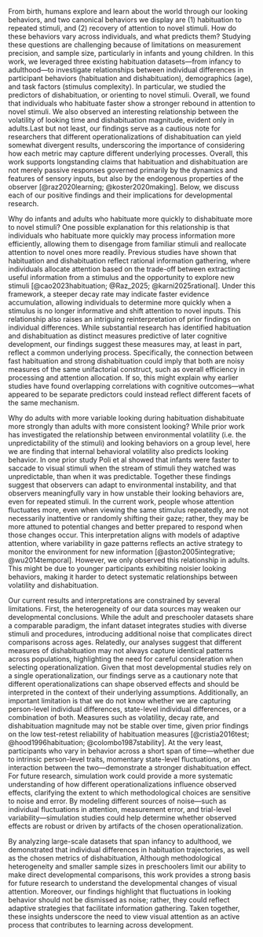 From birth, humans explore and learn about the world through our looking behaviors, and two canonical behaviors we display are (1) habituation to repeated stimuli, and (2) recovery of attention to novel stimuli. How do these behaviors vary across individuals, and what predicts them? Studying these questions are challenging because of limitations on measurement precision, and sample size, particularly in infants and young children. In this work, we leveraged three existing habituation datasets—from infancy to adulthood—to investigate relationships between individual differences in participant behaviors (habituation and dishabituation), demographics (age), and task factors (stimulus complexity). In particular, we studied the predictors of dishabituation, or orienting to novel stimuli. Overall, we found that individuals who habituate faster show a stronger rebound in attention to novel stimuli. We also observed an interesting relationship between the volatility of looking time and dishabituation magnitude, evident only in adults.Last but not least, our findings serve as a cautious note for researchers that different operationalizations of dishabituation can yield somewhat divergent results, underscoring the importance of considering how each metric may capture different underlying processes. Overall, this work supports longstanding claims that habituation and dishabituation are not merely passive responses governed primarily by the dynamics and features of sensory inputs, but also by the endogenous properties of the observer [@raz2020learning; @koster2020making]. Below, we discuss each of our positive findings and their implications for developmental research.

Why do infants and adults who habituate more quickly to dishabituate more to novel stimuli? One possible explanation for this relationship is that individuals who habituate more quickly may process information more efficiently, allowing them to disengage from familiar stimuli and reallocate attention to novel ones more readily. Previous studies have shown that habituation and dishabituation reflect rational information gathering, where individuals allocate attention based on the trade-off between extracting useful information from a stimulus and the opportunity to explore new stimuli [@cao2023habituation; @Raz_2025; @karni2025rational]. Under this framework, a steeper decay rate may indicate faster evidence accumulation, allowing individuals to determine more quickly when a stimulus is no longer informative and shift attention to novel inputs. This relationship also raises an intriguing reinterpretation of prior findings on individual differences. While substantial research has identified habituation and dishabituation as distinct measures predictive of later cognitive development,  our findings suggest these measures may, at least in part, reflect a common underlying process. Specifically, the connection between fast habituation and strong dishabituation could imply that both are noisy measures of the same unifactorial construct, such as overall efficiency in processing and attention allocation. If so, this might explain why earlier studies have found overlapping correlations with cognitive outcomes—what appeared to be separate predictors could instead reflect different facets of the same mechanism. 

Why do adults with more variable looking during habituation dishabituate more strongly than adults with more consistent looking?  While prior work has investigated the relationship between environmental volatility (i.e. the unpredictability of the stimuli) and looking behaviors on a group level, here we are finding that internal behavioral volatility also predicts looking behavior. In one prior study Poli et al showed that infants were faster to saccade to visual stimuli when the stream of stimuli they watched was unpredictable, than when it was predictable. Together these findings suggest that observers can adapt to environmental instability, and that observers meaningfully vary in how unstable their looking behaviors are, even for repeated stimuli. In the current work, people whose attention fluctuates more, even when viewing the same stimulus repeatedly, are not necessarily inattentive or randomly shifting their gaze; rather, they may be more attuned to potential changes and better prepared to respond when those changes occur. This interpretation aligns with models of adaptive attention, where variability in gaze patterns reflects an active strategy to monitor the environment for new information [@aston2005integrative; @wu2014temporal]. However, we only observed this relationship in adults. This might be due to younger participants exhibiting noisier looking behaviors, making it harder to detect systematic relationships between volatility and dishabituation.

Our current results and interpretations are constrained by several limitations. First, the heterogeneity of our data sources may weaken our developmental conclusions. While the adult and preschooler datasets share a comparable paradigm, the infant dataset integrates studies with diverse stimuli and procedures, introducing additional noise that complicates direct comparisons across ages. Relatedly, our analyses suggest that different measures of dishabituation may not always capture identical patterns across populations, highlighting the need for careful consideration when selecting operationalization. Given that most developmental studies rely on a single operationalization, our findings serve as a cautionary note that different operationalizations can shape observed effects and should be interpreted in the context of their underlying assumptions. Additionally, an important limitation is that we do not know whether we are capturing person-level individual differences, state-level individual differences, or a combination of both. Measures such as volatility, decay rate, and dishabituation magnitude may not be stable over time, given prior findings on the low test-retest reliability of habituation measures [@cristia2016test; @hood1996habituation; @colombo1987stability]. At the very least, participants who vary in behavior across a short span of time—whether due to intrinsic person-level traits, momentary state-level fluctuations, or an interaction between the two—demonstrate a stronger dishabituation effect. For future research, simulation work could provide a more systematic understanding of how different operationalizations influence observed effects, clarifying the extent to which methodological choices are sensitive to noise and error. By modeling different sources of noise—such as individual fluctuations in attention, measurement error, and trial-level variability—simulation studies could help determine whether observed effects are robust or driven by artifacts of the chosen operationalization.

By analyzing large-scale datasets that span infancy to adulthood, we demonstrated that individual differences in habituation trajectories, as well as the chosen metrics of dishabituation, 	Although methodological heterogeneity and smaller sample sizes in preschoolers limit our ability to make direct developmental comparisons, this work provides a strong basis for future research to understand the developmental changes of visual attention. Moreover, our findings highlight that fluctuations in looking behavior should not be dismissed as noise; rather, they could reflect adaptive strategies that facilitate information gathering. Taken together, these insights underscore the need to view visual attention as an active process that contributes to learning across development. 


